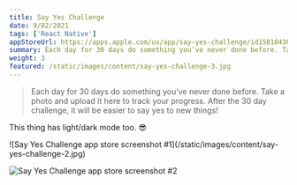 ```yaml
---
title: Say Yes Challenge
date: 9/02/2021
tags: ['React Native']
appStoreUrl: https://apps.apple.com/us/app/say-yes-challenge/id1581043639
summary: Each day for 30 days do something you’ve never done before. Take a photo and upload it here to track your progress. After the 30 day challenge, it will be easier to say yes to new things!
weight: 3
featured: /static/images/content/say-yes-challenge-3.jpg
---
```



> Each day for 30 days do something you’ve never done before. Take a photo and upload it here to track your progress. After the 30 day challenge, it will be easier to say yes to new things!

This thing has light/dark mode too. 😎

<div className="grid grid-cols-2 gap-2">
![Say Yes Challenge app store screenshot #1](/static/images/content/say-yes-challenge-2.jpg)

![Say Yes Challenge app store screenshot #2](/static/images/content/say-yes-challenge-3.jpg)

</div>
